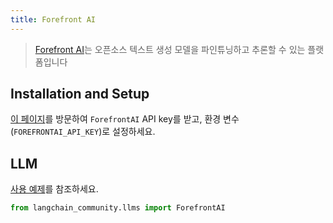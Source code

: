 ```yaml
---
title: Forefront AI
---
```


> [Forefront AI](https://forefront.ai/)는 오픈소스 텍스트 생성 모델을 
> 파인튜닝하고 추론할 수 있는 플랫폼입니다


## Installation and Setup

[이 페이지](https://accounts.forefront.ai/sign-in?redirect_url=https%3A%2F%2Fforefront.ai%2Fapp%2Fapi-keys)를 방문하여 `ForefrontAI` API key를 받고,
환경 변수(`FOREFRONTAI_API_KEY`)로 설정하세요.

## LLM

[사용 예제](/oss/integrations/llms/forefrontai)를 참조하세요.

```python
from langchain_community.llms import ForefrontAI
```